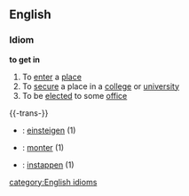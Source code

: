==English==
===Idiom===
'''to get in'''
#To [[enter]] a [[place]]
#To [[secure]] a place in a [[college]] or [[university]]
#To be [[elected]] to some [[office]]

{{-trans-}}
*{{de}}: [[einsteigen]] (1)
*{{fr}}: [[monter]] (1)
*{{nl}}: [[instappen]] (1)

[[category:English idioms]]